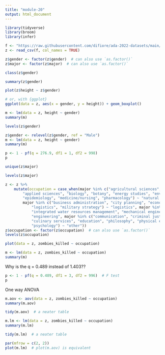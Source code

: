 ```yaml
---
title: "module-20"
output: html_document
---
```


```r
library(tidyverse)
library(broom)
library(infer)
```

```r
f <- "https://raw.githubusercontent.com/difiore/ada-2022-datasets/main/zombies.csv"
z <- read_csv(f, col_names = TRUE)
```

```r
z$gender <- factor(z$gender)  # can also use `as.factor()`
z$major <- factor(z$major)  # can also use `as.factor()`
```

```r
class(z$gender)
```

```r
summary(z$gender)
```

```r
plot(z$height ~ z$gender)
```

```r
# or, with {ggplot}
ggplot(data = z, aes(x = gender, y = height)) + geom_boxplot()
```

```r
m <- lm(data = z, height ~ gender)
summary(m)
```

```r
levels(z$gender)
```

```r
z$gender <- relevel(z$gender, ref = "Male")
m <- lm(data = z, height ~ gender)
summary(m)
```

```r
p <- 1 - pf(q = 276.9, df1 = 1, df2 = 998)
p
```

```r
unique(z$major)
```

```r
levels(z$major)
```

```r
z <- z %>%
    mutate(occupation = case_when(major %in% c("agricultural sciences", "animal husbandry",
        "applied sciences", "biology", "botany", "energy studies", "environmental science",
        "epidemiology", "medicine/nursing", "pharmacology") ~ "natural science",
        major %in% c("business administration", "city planning", "economics", "human services",
            "logistics", "military strategy") ~ "logistics", major %in% c("architecture",
            "integrated water resources management", "mechanical engineering") ~
            "engineering", major %in% c("communication", "criminal justice administration",
            "culinary services", "education", "philosophy", "physical education",
            "psychology") ~ "other"))
z$occupation <- factor(z$occupation)  # can also use `as.factor()`
levels(z$occupation)
```

```r
plot(data = z, zombies_killed ~ occupation)
```

```r
m <- lm(data = z, zombies_killed ~ occupation)
summary(m)
```

Why is the q = 0.489 instead of 1.403??
```r
p <- 1 - pf(q = 0.489, df1 = 3, df2 = 996)  # F test
p
```


One way ANOVA
```r
m.aov <- aov(data = z, zombies_killed ~ occupation)
summary(m.aov)
```

```r
tidy(m.aov)  # a neater table
```

```r
m.lm <- lm(data = z, zombies_killed ~ occupation)
summary(m.lm)
```

```r
tidy(m.lm)  # a neater table
```

```r
par(mfrow = c(2, 2))
plot(m.lm)  # plot(m.aov) is equivalent
```

```r

```

```r

```

```r

```

```r

```

```r

```

```r

```

```r

```

```r

```

```r

```

```r

```

```r

```

```r

```

```r

```

```r

```

```r

```

```r

```

```r

```

```r

```

```r

```

```r

```

```r

```

```r

```

```r

```

```r

```

```r

```

```r

```

```r

```

```r

```

```r

```

```r

```

